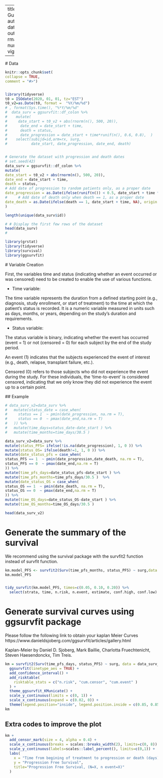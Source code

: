 ---
title: "Kaplan-Meier Guideline Suggestions"
author: "Livia Pierotti"
date: "2024-11-26"
output: 
  rmarkdown::html_vignette:
    number_sections: true
vignette: >
%\VignetteEngine{knitr::rmarkdown}
  %\VignetteEncoding{UTF-8}
  
  ---
  
  # Data
  
  ```r
  knitr::opts_chunk$set(
  collapse = TRUE,
  comment = "#>")
  
  
  library(tidyverse)
  t0 = ISOdate(2020, 01, 01, tz="EST")
  t0_v2=as.Date(t0, format =  "%Y/%m/%d")
  # , format(Sys.time(), "%*Y/%m/%d"
  #  data_surv = ggsurvfit::df_colon %>% 
  #    mutate(
  #     date_start = t0_v2 + abs(rnorm(n(), 500, 20)), 
  #      date_end = date_start + time,
  #      death = status,
  #      date_progression = date_start + time*runif(n(), 0.6, 0.8),  )
  #    select(subijd=id,arm=rx, surg, 
  #           date_start, date_progression, date_end, death)
  
  
  # Generate the dataset with progression and death dates
  # set.seed(42)
  data_surv = ggsurvfit::df_colon %>% 
  mutate(
  date_start = t0_v2 + abs(rnorm(n(), 500, 20)), 
  date_end = date_start + time,
  death = status,
  # Add date of progression to random patients only, as a proper date
  date_progression = as.Date(ifelse(runif(n()) < 0.5, date_start + time * runif(n(), 0.6, 0.8), NA), origin = "1970-01-01"),
  #     # Add date of death only when death == 1, as a proper date
  date_death = as.Date(ifelse(death == 1, date_start + time, NA), origin = "1970-01-01")
  )
  
  length(unique(data_surv$id))
  
  # # Display the first few rows of the dataset
  head(data_surv)
  # 
  
  ```
  
  ```r
  library(grstat)
  library(tidyverse)
  library(survival)
  library(ggsurvfit)
  ```
  
  # Variable Creation
  
  First, the variables time and status (indicating whether an event occurred or was censored) need to be created to enable the use of various functions.
  
  
  * Time variable:
  
  The time variable represents the duration from a defined starting point (e.g., diagnosis, study enrollment, or start of treatment) to the time at which the patient's status is recorded. It is a numeric variable measured in units such as days, months, or years, depending on the study's duration and requirements.
  
  * Status variable:
  
  The status variable is binary, indicating whether the event has occurred (event = 1) or not (censored = 0) for each subject by the end of the study period.
  
  An event (1) indicates that the subjects experienced the event of interest (e.g., death, relapse, transplant failure, etc.).
  
  Censored (0) refers to those subjects who did not experience the event during the study. For these individuals, the 'time-to-event' is considered censored, indicating that we only know they did not experience the event up to a certain point.
  
  ## Example
  
  ```r
  # data_surv_v2=data_surv %>%
#   mutate(status_date = case_when(
#     status == 1  ~ pmin(date_progression, na.rm = T), 
#     status == 0  ~ pmax(date_end,na.rm = T)
#   )) %>% 
#   mutate(time_days=status_date-date_start ) %>%  
#   mutate(time_months=time_days/30.5 )  

data_surv_v2=data_surv %>%
mutate(status_PFS= ifelse(!is.na(date_progression), 1, 0 )) %>%
mutate(status_OS= ifelse(death!=1, 1, 0 )) %>%
mutate(date_status_pfs = case_when(
status_PFS == 1  ~ pmin(date_progression,date_death, na.rm = T), 
status_PFS == 0  ~ pmax(date_end,na.rm = T)
)) %>% 
mutate(time_pfs_days=date_status_pfs-date_start ) %>%  
mutate(time_pfs_months=time_pfs_days/30.5 )  %>% 
mutate(date_status_OS = case_when(
status_OS == 1  ~ pmin(date_death, na.rm = T), 
status_OS == 0  ~ pmax(date_end,na.rm = T)
)) %>% 
mutate(time_OS_days=date_status_OS-date_start ) %>%  
mutate(time_OS_months=time_OS_days/30.5 )  

head(data_surv_v2)
```

# Generate the summary of the survival

We recommend using the survival package with the survfit2 function instead of survfit function.


```r
km.model_PFS <- survfit2(Surv(time_pfs_months, status_PFS) ~ surg,data = data_surv_v2)
km.model_PFS


tidy_survfit(km.model_PFS, times=c(0.05, 0.10, 0.20)) %>% 
  select(strata, time, n.risk, n.event, estimate, conf.high, conf.low)
```


# Generate survival curves using ggsurvfit package


Please follow the following link to obtain your kaplan Meier Curves
https://www.danieldsjoberg.com/ggsurvfit/articles/gallery.html

Kaplan-Meier by Daniel D. Sjoberg, Mark Baillie, Charlotta Fruechtenicht, Steven Haesendonckx, Tim Treis.


```r

km = survfit2(Surv(time_pfs_days, status_PFS) ~ surg, data = data_surv_v2) %>%
  ggsurvfit(linetype_aes = TRUE) +
  add_confidence_interval() +
  add_risktable(
    risktable_stats = c("n.risk", "cum.censor", "cum.event" )
  ) +
  theme_ggsurvfit_KMunicate() +
  scale_y_continuous(limits = c(0, 1)) +
  scale_x_continuous(expand = c(0.02, 0)) +
  theme(legend.position="inside", legend.position.inside = c(0.85, 0.85))
km
```



## Extra codes to improve the plot

```r
km +
  add_censor_mark(size = 4, alpha = 0.4) +
  scale_x_continuous(breaks = scales::breaks_width(2), limits=c(0, 8)) +
  scale_y_continuous(labels=scales::label_percent(), limits=c(0,1)) +
  labs(
    x = "Time from begining of treatment to progression or death (days)",
    y = "Progression Free Survival",
    title="Progression Free Survival, (N=X, n event=X)"
  ) 

```



